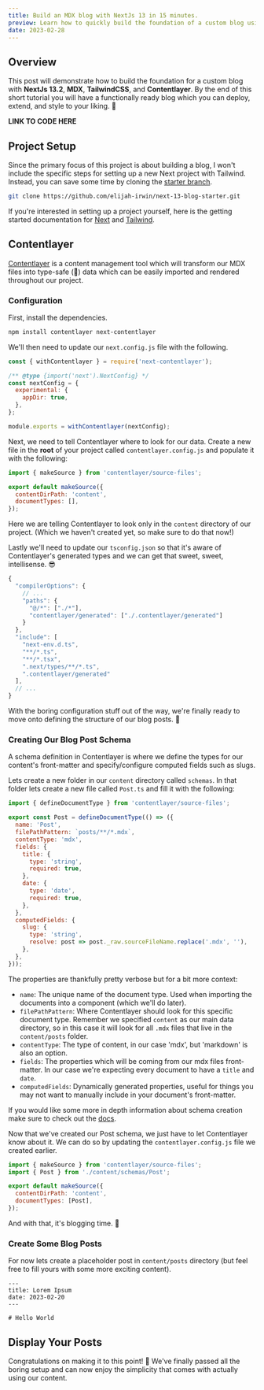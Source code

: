 ```yaml
---
title: Build an MDX blog with NextJs 13 in 15 minutes.
preview: Learn how to quickly build the foundation of a custom blog using NextJs 13, MDX, TailwindCSS, and ContentLayer.
date: 2023-02-28
---
```


## Overview

This post will demonstrate how to build the foundation for a custom blog with **NextJs 13.2**, **MDX**, **TailwindCSS**, and **Contentlayer**. By the end of this short tutorial you will have a functionally ready blog which you can deploy, extend, and style to your liking. 👏

**LINK TO CODE HERE**

## Project Setup

Since the primary focus of this project is about building a blog, I won't include the specific steps for setting up a new Next project with Tailwind. Instead, you can save some time by cloning the [starter branch](https://github.com/elijah-irwin/next-13-blog-starter/tree/starter).

```bash
git clone https://github.com/elijah-irwin/next-13-blog-starter.git
```

If you're interested in setting up a project yourself, here is the getting started documentation for [Next](https://beta.nextjs.org/docs/installation#automatic-installation) and [Tailwind](https://tailwindcss.com/docs/guides/nextjs).

## Contentlayer

[Contentlayer](https://www.contentlayer.dev/) is a content management tool which will transform our MDX files into type-safe (🥳) data which can be easily imported and rendered throughout our project.

### Configuration

First, install the dependencies.

```bash
npm install contentlayer next-contentlayer
```

We'll then need to update our `next.config.js` file with the following.

```js title="next.config.js" {1, 10} showLineNumbers
const { withContentlayer } = require('next-contentlayer');

/** @type {import('next').NextConfig} */
const nextConfig = {
  experimental: {
    appDir: true,
  },
};

module.exports = withContentlayer(nextConfig);
```

Next, we need to tell Contentlayer where to look for our data. Create a new file in the **root** of your project called `contentlayer.config.js` and populate it with the following:

```js title="contentlayer.config.js" showLineNumbers
import { makeSource } from 'contentlayer/source-files';

export default makeSource({
  contentDirPath: 'content',
  documentTypes: [],
});
```

Here we are telling Contentlayer to look only in the `content` directory of our project. (Which we haven't created yet, so make sure to do that now!)

Lastly we'll need to update our `tsconfig.json` so that it's aware of Contentlayer's generated types and we can get that sweet, sweet, intellisense. 😎

```js title="tsconfig.json" {6, 14}
{
  "compilerOptions": {
    // ...
    "paths": {
      "@/*": ["./*"],
      "contentlayer/generated": ["./.contentlayer/generated"]
    }
  },
  "include": [
    "next-env.d.ts",
    "**/*.ts",
    "**/*.tsx",
    ".next/types/**/*.ts",
    ".contentlayer/generated"
  ],
  // ...
}
```

With the boring configuration stuff out of the way, we're finally ready to move onto defining the structure of our blog posts. 🎉

### Creating Our Blog Post Schema

A schema definition in Contentlayer is where we define the types for our content's front-matter and specify/configure computed fields such as slugs.

Lets create a new folder in our `content` directory called `schemas`. In that folder lets create a new file called `Post.ts` and fill it with the following:

```js title="Post.ts"
import { defineDocumentType } from 'contentlayer/source-files';

export const Post = defineDocumentType(() => ({
  name: 'Post',
  filePathPattern: `posts/**/*.mdx`,
  contentType: 'mdx',
  fields: {
    title: {
      type: 'string',
      required: true,
    },
    date: {
      type: 'date',
      required: true,
    },
  },
  computedFields: {
    slug: {
      type: 'string',
      resolve: post => post._raw.sourceFileName.replace('.mdx', ''),
    },
  },
}));
```

The properties are thankfully pretty verbose but for a bit more context:

- `name`: The unique name of the document type. Used when importing the documents into a component (which we'll do later).
- `filePathPattern`: Where Contentlayer should look for this specific document type. Remember we specified `content` as our main data directory, so in this case it will look for all `.mdx` files that live in the `content/posts` folder.
- `contentType`: The type of content, in our case 'mdx', but 'markdown' is also an option.
- `fields`: The properties which will be coming from our mdx files front-matter. In our case we're expecting every document to have a `title` and `date`.
- `computedFields`: Dynamically generated properties, useful for things you may not want to manually include in your document's front-matter.

If you would like some more in depth information about schema creation make sure to check out the [docs](https://www.contentlayer.dev/docs/reference/source-files).

Now that we've created our Post schema, we just have to let Contentlayer know about it. We can do so by updating the `contentlayer.config.js` file we created earlier.

```js title="contentlayer.config.js" {2, 6} showLineNumbers
import { makeSource } from 'contentlayer/source-files';
import { Post } from './content/schemas/Post';

export default makeSource({
  contentDirPath: 'content',
  documentTypes: [Post],
});
```

And with that, it's blogging time. 🚀

### Create Some Blog Posts

For now lets create a placeholder post in `content/posts` directory (but feel free to fill yours with some more exciting content).

```mdx title="hello.mdx"
---
title: Lorem Ipsum
date: 2023-02-20
---

# Hello World
```

## Display Your Posts

Congratulations on making it to this point! 🥳 We've finally passed all the boring setup and can now enjoy the simplicity that comes with actually using our content.
